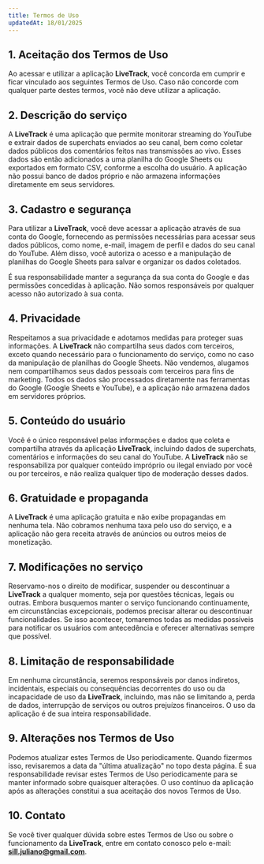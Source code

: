 ```yaml
---
title: Termos de Uso
updatedAt: 18/01/2025
---
```


## 1. Aceitação dos Termos de Uso

Ao acessar e utilizar a aplicação **LiveTrack**, você concorda em cumprir e ficar vinculado aos seguintes Termos de Uso. Caso não concorde com qualquer parte destes termos, você não deve utilizar a aplicação.

## 2. Descrição do serviço

A **LiveTrack** é uma aplicação que permite monitorar streaming do YouTube e extrair dados de superchats enviados ao seu canal, bem como coletar dados públicos dos comentários feitos nas transmissões ao vivo. Esses dados são então adicionados a uma planilha do Google Sheets ou exportados em formato CSV, conforme a escolha do usuário. A aplicação não possui banco de dados próprio e não armazena informações diretamente em seus servidores.

## 3. Cadastro e segurança

Para utilizar a **LiveTrack**, você deve acessar a aplicação através de sua conta do Google, fornecendo as permissões necessárias para acessar seus dados públicos, como nome, e-mail, imagem de perfil e dados do seu canal do YouTube. Além disso, você autoriza o acesso e a manipulação de planilhas do Google Sheets para salvar e organizar os dados coletados.

É sua responsabilidade manter a segurança da sua conta do Google e das permissões concedidas à aplicação. Não somos responsáveis por qualquer acesso não autorizado à sua conta.

## 4. Privacidade

Respeitamos a sua privacidade e adotamos medidas para proteger suas informações. A **LiveTrack** não compartilha seus dados com terceiros, exceto quando necessário para o funcionamento do serviço, como no caso da manipulação de planilhas do Google Sheets. Não vendemos, alugamos nem compartilhamos seus dados pessoais com terceiros para fins de marketing. Todos os dados são processados diretamente nas ferramentas do Google (Google Sheets e YouTube), e a aplicação não armazena dados em servidores próprios.

## 5. Conteúdo do usuário

Você é o único responsável pelas informações e dados que coleta e compartilha através da aplicação **LiveTrack**, incluindo dados de superchats, comentários e informações do seu canal do YouTube. A **LiveTrack** não se responsabiliza por qualquer conteúdo impróprio ou ilegal enviado por você ou por terceiros, e não realiza qualquer tipo de moderação desses dados.

## 6. Gratuidade e propaganda

A **LiveTrack** é uma aplicação gratuita e não exibe propagandas em nenhuma tela. Não cobramos nenhuma taxa pelo uso do serviço, e a aplicação não gera receita através de anúncios ou outros meios de monetização.

## 7. Modificações no serviço

Reservamo-nos o direito de modificar, suspender ou descontinuar a **LiveTrack** a qualquer momento, seja por questões técnicas, legais ou outras. Embora busquemos manter o serviço funcionando continuamente, em circunstâncias excepcionais, podemos precisar alterar ou descontinuar funcionalidades. Se isso acontecer, tomaremos todas as medidas possíveis para notificar os usuários com antecedência e oferecer alternativas sempre que possível.

## 8. Limitação de responsabilidade

Em nenhuma circunstância, seremos responsáveis por danos indiretos, incidentais, especiais ou consequências decorrentes do uso ou da incapacidade de uso da **LiveTrack**, incluindo, mas não se limitando a, perda de dados, interrupção de serviços ou outros prejuízos financeiros. O uso da aplicação é de sua inteira responsabilidade.

## 9. Alterações nos Termos de Uso

Podemos atualizar estes Termos de Uso periodicamente. Quando fizermos isso, revisaremos a data da "última atualização" no topo desta página. É sua responsabilidade revisar estes Termos de Uso periodicamente para se manter informado sobre quaisquer alterações. O uso contínuo da aplicação após as alterações constitui a sua aceitação dos novos Termos de Uso.

## 10. Contato

Se você tiver qualquer dúvida sobre estes Termos de Uso ou sobre o funcionamento da **LiveTrack**, entre em contato conosco pelo e-mail: **sill.juliano@gmail.com**.